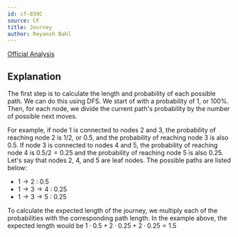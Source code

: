 ```yaml
---
id: cf-839C
source: CF
title: Journey
author: Reyansh Bahl
---
```


[Official Analysis](https://codeforces.com/blog/entry/53302)

## Explanation

The first step is to calculate the length and probability of each possible path. We can do this using DFS. We start of with a probability of 1, or 100%. Then, for each node, we divide the current path's probability by the number of possible next moves. 

For example, if node 1 is connected to nodes 2 and 3, the probability of reaching node 2 is $1/2$, or $0.5$, and the probability of reaching node 3 is also $0.5$. If node 3 is connected to nodes 4 and 5, the probability of reaching node 4 is $0.5 / 2 = 0.25$ and the probability of reaching node 5 is also $0.25$. Let's say that nodes 2, 4, and 5 are leaf nodes. The possible paths are listed below:

* $1 \rightarrow 2$ : 0.5
* $1 \rightarrow 3 \rightarrow 4$ : 0.25
* $1 \rightarrow 3 \rightarrow 5$ : 0.25

To calculate the expected length of the journey, we multiply each of the probabilities with the corresponding path length. In the example above, the expected length would be $1\cdot0.5 + 2\cdot0.25 + 2\cdot0.25 = 1.5$
